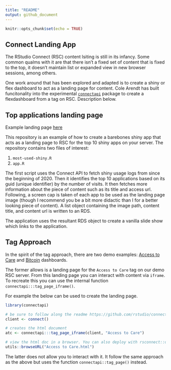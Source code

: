 ```yaml
---
title: "README"
output: github_document
---
```


```r
knitr::opts_chunk$set(echo = TRUE)
```

## Connect Landing App

The RStudio Connect (RSC) content lsiting is still in its infancy. Some common qualms with it are that there isn't a fixed set of content that is fixed to the top, it doesn't maintain list or expanded view in new browser sessions, among others. 

One work around that has been explored and adapted is to create a shiny or flex dashboard to act as a landing page for content. Cole Arendt has built funcitonality into the experimental [`connectapi`](https://github.com/rstudio/connectapi) package to create a flexdashboard from a tag on RSC. Description below.

## Top applications landing page

Example landing page [here](https://colorado.rstudio.com/rsc/top-10-shiny/)

This repository is an example of how to create a barebones shiny app that acts as a landing page to RSC for the top 10 shiny apps on your server. The repository contains two files of interest:

1. `most-used-shiny.R`
2. `app.R`

The first script uses the Connect API to fetch shiny usage logs from since the beginning of 2020. Then it identifies the top 10 applications based on its guid (unique identifier) by the number of visits. It then fetches more information about the piece of content such as its title and access url. Following, a screen cap is taken of each app to be used as the landing page image (though I recommend you be a bit more didactic than I for a better looking piece of content). A list object containing the image path, content title, and content url is written to an RDS.

The application uses the resultant RDS object to create a vanilla slide show which links to the application. 

## Tag Approach

In the spirit of the tag approach, there are two demo examples: [Access to Care](https://colorado.rstudio.com/rsc/access-to-care/landing/Access%20to%20Care.html#access-to-care---dashboard) and [Bitcoin](https://colorado.rstudio.com/rsc/bitcoin_tag/) dashboards.

The former allows is a landing page for the `Access to Care` tag on our demo RSC server. From this landing page you can interact with content via `iframe`. To recreate this you can use the internal function `connectapi:::tag_page_iframe()`. 

For example the below can be used to create the landing page. 

```r
library(connectapi)

# be sure to follow along the readme https://github.com/rstudio/connectapi for setting your environment variables 
client <- connect() 

# creates the html document
atc <- connectapi:::tag_page_iframe(client, "Access to Care")

# view the html doc in a browser. You can also deploy with rsconnect::deploySite()
utils::browseURL("Access to Care.html")
```

The latter does not allow you to interact with it. It follow the same approach as the above but uses the function `connectapi::tag_page()` instead.



